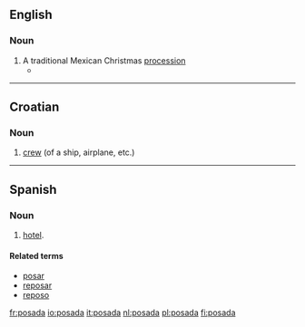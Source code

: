 ==English==

===Noun===
{{en-noun}}

# A traditional Mexican Christmas [[procession]]
#*{{quote-news|2008|December 24|Judith Lerner|A chef's menu stirs Christmas memories|Berkshire Eagle|url=http://www.berkshireeagle.com/ci_11301413
|passage=They make a '''posada''' for the kids over there. }}

----

==Croatian==

===Noun===
{{infl|hr|noun|g=f|head=pȍsada}}

# [[crew]] (of a ship, airplane, etc.)

----

==Spanish==

===Noun===
{{es-noun-f}}

# {{context|lang=es|antiquated}} [[hotel]].

====Related terms====
*[[posar]]
*[[reposar]]
*[[reposo]]

[[fr:posada]]
[[io:posada]]
[[it:posada]]
[[nl:posada]]
[[pl:posada]]
[[fi:posada]]